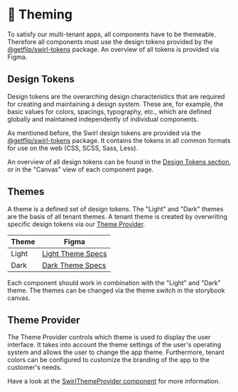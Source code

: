 
<Meta title="Requirements/Theming" />

# 🌈 Theming

To satisfy our multi-tenant apps, all components have to be themeable. Therefore
all components must use the design tokens provided by the
[@getflip/swirl-tokens](https://www.npmjs.com/package/@getflip/swirl-tokens)
package. An overview of all tokens is provided via Figma.

## Design Tokens

Design tokens are the overarching design characteristics that are required for
creating and maintaining a design system. These are, for example, the basic
values for colors, spacings, typography, etc., which are defined globally and
maintained independently of individual components.

As mentioned before, the Swirl design tokens are provided via the
[@getflip/swirl-tokens](https://www.npmjs.com/package/@getflip/swirl-tokens)
package. It contains the tokens in all common formats for use on the web (CSS,
SCSS, Sass, Less).

An overview of all design tokens can be found in the
[Design Tokens section](?path=/docs/design-tokens-background-colors--docs), or
in the "Canvas" view of each component page.

## Themes

A theme is a defined set of design tokens. The "Light" and "Dark" themes are the
basis of all tenant themes. A tenant theme is created by overwriting specific
design tokens via our
[Theme Provider](?path=/docs/components-swirlthemeprovider--docs).

| Theme | Figma                                                                                        |
| ----- | -------------------------------------------------------------------------------------------- |
| Light | [Light Theme Specs](https://www.figma.com/file/tdZazSM2WcgwfXvdCV3LV5/Light-Color-Tokens-V2) |
| Dark  | [Dark Theme Specs](https://www.figma.com/file/HmXvEMMerFjqgUqLeq4rjt/Dimmed-Color-Tokens-V2) |

Each component should work in combination with the "Light" and "Dark" theme. The
themes can be changed via the theme switch in the storybook canvas.

## Theme Provider

The Theme Provider controls which theme is used to display the user interface.
It takes into account the theme settings of the user's operating system and
allows the user to change the app theme. Furthermore, tenant colors can be
configured to customize the branding of the app to the customer's needs.

Have a look at the
[SwirlThemeProvider component](?path=/docs/components-swirlthemeprovider--docs)
for more information.
